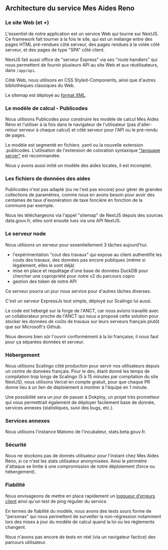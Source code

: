 ## Architecture du service Mes Aides Reno

### Le site Web (et +)

L'essentiel de notre application est un service Web qui tourne sur NextJS. Ce framework fait tourner à la fois le site, qui est un mélange entre des pages HTML pré-rendues côté serveur, des pages rendues à la volée côté serveur, et des pages de type "SPA" côté client.

NextJS fait aussi office de "serveur Express" via ses "route handlers" qui nous permettent de fournir plusieurs API au site Web et aux réutilisateurs, dans `/app/api`.

Côté Web, nous utilisons en CSS Styled-Components, ainsi que d'autres bibliothèques classiques du Web.

Le sitemap est déployé au [format XML](https://mesaidesreno.beta.gouv.fr/sitemap.xml).

### Le modèle de calcul - Publicodes

Nous utilisons Publicodes pour construire les modèle de calcul Mes Aides Réno et l'utiliser à la fois dans le navigateur de l'utilisateur (pas d'aller-retour serveur à chaque calcul) et côté serveur pour l'API ou le pré-rendu de pages.

Le modèle est segmenté en fichiers .yaml ou la nouvelle extension .publicodes. L'utilisation de l'extension de coloration syntaxique ["language server"](https://github.com/publicodes/language-server) est recommandée.

Nous y avons aussi initié un modèle des aides locales, il est incomplet.

### Les fichiers de données des aides

Publicodes n'est pas adapté (ou ne l'est pas encore) pour gérer de grandes collections de paramètres, comme nous en avons besoin pour avoir des centaines de taux d'exonération de taxe foncière en fonction de la commune par exemple.

Nous les téléchargeons via l'appel "sitemap" de NextJS depuis des sources data.gouv.fr, elles sont ensuite lues via une API NextJS.

### Le serveur node

Nous utilisons un serveur pour essentiellement 3 tâches aujourd'hui.

- l'expérimentation "cout des travaux" qui expose au client authentifié les couts des travaux, des données pas encore publiques (même si légalement, elles le sont déjà)
- mise en place et requêtage d'une base de données DuckDB pour chercher une copropriété pour notre v2 du parcours copro
- gestion des token de notre API

Ce serveur pourra un jour nous service pour d'autres tâches diverses.

C'est un serveur ExpressJs tout simple, déployé sur Scalingo lui aussi.

Le code est hébergé sur la forge de l'ANCT, car nous avions travaillé avec un collaborateur proche de l'ANCT qui nous a proposé cette solution pour stocker les données de coûts de travaux sur leurs serveurs français plutôt que sur Microsoft's Github.

Nous devons bien sûr l'ouvrir conformément à la loi française, il nous faut pour ça séparées données et serveur.

### Hébergement

Nous utilisons Scalingo côté production pour servir nos utilisateurs depuis un centre de données français. Pour le dev, étant donné les temps de compilation trop longs de Scalingo (5 à 15 minutes par compilation du site NextJS), nous utilisons Vercel en compte gratuit, pour que chaque PR donne lieu à un lien de déploiement à montrer à l'équipe en 1 minute.

Une possibilité sera un jour de passer à Dokploy, un projet très prometteur qui nous permettrait également de déployer facilement base de donnée, services annexes (statistiques, suivi des bugs, etc.).

### Services annexes

Nous utilisons l'instance Matomo de l'incubateur, stats.beta.gouv.fr.

### Sécurité

Nous ne stockons pas de donnés utilisateur pour l'instant chez Mes Aides Réno, si ce n'est les stats utilisateur anonymisées. Ainsi le périmètre d'attaque se limite à une compromission de notre déploiement (force ou hébergement).

### Fiabilité

Nous envisageons de mettre en place rapidement un [loggueur d'erreurs client](https://github.com/betagouv/reno/issues/385) ainsi qu'un test de ping régulier du service. 

En termes de fiabilité du modèle, nous avons des tests sours forme de "personas" qui nous permettent de surveiller la non-régression notamment lors des mises à jour du modèle de calcul quand la loi ou les règlements changent. 

Nous n'avons pas encore de tests en réel (via un navigateur factice) des parcours utilisateur.  
